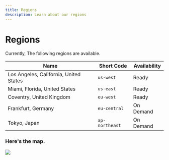 ```yaml
---
title: Regions
description: Learn about our regions
---
```


# Regions

Currently, The following regions are available.

| Name                                   | Short Code     | Availability |
| -------------------------------------- | -------------- | ------------ |
| Los Angeles, California, United States | `us-west`      | Ready        |
| Miami, Florida, United States          | `us-east`      | Ready        |
| Coventry, United Kingdom               | `eu-west`      | Ready        |
| Frankfurt, Germany                     | `eu-central`   | On Demand    |
| Tokyo, Japan                           | `ap-northeast` | On Demand    |

### Here's the map.

![](https://aurevocdn.xyz/images/world-map.webp)
